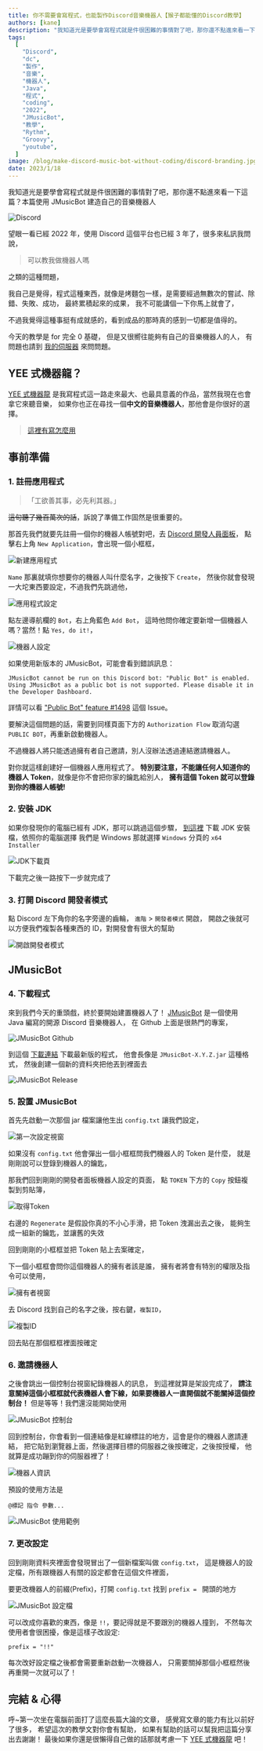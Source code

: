 ```yaml
---
title: 你不需要會寫程式，也能製作Discord音樂機器人【猴子都能懂的Discord教學】
authors: [kane]
description: "我知道光是要學會寫程式就是件很困難的事情對了吧，那你還不點進來看一下這篇？今天的教學是for完全0基礎，但是又很嚮往能夠製作出自己的機器人的人，本篇使用JMusicBot建造自己的音樂機器人"
tags:
  [
    "Discord",
    "dc",
    "製作",
    "音樂",
    "機器人",
    "Java",
    "程式",
    "coding",
    "2022",
    "JMusicBot",
    "教學",
    "Rythm",
    "Groovy",
    "youtube",
  ]
image: /blog/make-discord-music-bot-without-coding/discord-branding.jpg
date: 2023/1/18
---
```


我知道光是要學會寫程式就是件很困難的事情對了吧，那你還不點進來看一下這篇？本篇使用 JMusicBot 建造自己的音樂機器人

![Discord](/blog/make-discord-music-bot-without-coding/discord-branding.jpg)

望眼一看已經 2022 年，使用 Discord 這個平台也已經 3 年了，很多來私訊我問說，

> 可以教我做機器人嗎

之類的這種問題，

我自己是覺得，程式這種東西，就像是烤麵包一樣，是需要經過無數次的嘗試、除錯、失敗、成功，
最終累積起來的成果， 我不可能講個一下你馬上就會了，

不過我覺得這種事挺有成就感的，看到成品的那時真的感到一切都是值得的。

今天的教學是 for 完全 0 基礎， 但是又很嚮往能夠有自己的音樂機器人的人，
有問題也請到 [我的伺服器](https://discord.gg/ct2ufag) 來問問題。

## YEE 式機器龍？

[YEE 式機器龍](https://yeecord.com/) 是我寫程式這一路走來最大、也最具意義的作品，當然我現在也會拿它來聽音樂，
如果你也正在尋找一個**中文的音樂機器人**，那他會是你很好的選擇。

> [這裡有寫怎麼用](/blog/how-to-invite-bot/)

<Adsense />

## 事前準備

### 1. 註冊應用程式

> 「工欲善其事，必先利其器。」

~~這句聽了幾百萬次的話~~，訴說了準備工作固然是很重要的。

那首先我們就要先註冊一個你的機器人帳號對吧，去 [Discord 開發人員面板](https://discord.com/developers/applications)，
點擊右上角 `New Application`，會出現一個小框框，

![新建應用程式](/blog/make-discord-music-bot-without-coding/new-application.png)

`Name` 那裏就填你想要你的機器人叫什麼名字，之後按下 `Create`，
然後你就會發現一大坨東西要設定，不過我們先跳過他，

![應用程式設定](/blog/make-discord-music-bot-without-coding/app.jpeg)

點左邊導航欄的 `Bot`，右上角藍色 `Add Bot`，
這時他問你確定要新增一個機器人嗎？當然！點 `Yes, do it!`，

![機器人設定](/blog/make-discord-music-bot-without-coding/bot.png)

<Tip title="注意">
  如果使用新版本的 JMusicBot，可能會看到錯誤訊息：

  ```JMusicBot cannot be run on this Discord bot: "Public Bot" is enabled. Using JMusicBot as a public bot is not supported. Please disable it in the Developer Dashboard.```

  詳情可以看 ["Public Bot" feature #1498](https://github.com/jagrosh/MusicBot/discussions/1498#discussioncomment-8732355) 這個 Issue。

  要解決這個問題的話，需要到同樣頁面下方的 `Authorization Flow` 取消勾選 `PUBLIC BOT`，再重新啟動機器人。

  不過機器人將只能透過擁有者自己邀請，別人沒辦法透過連結邀請機器人。
</Tip>

對你就這樣創建好一個機器人應用程式了。
**特別要注意，不能讓任何人知道你的機器人 Token**，就像是你不會把你家的鑰匙給別人，
**擁有這個 Token 就可以登錄到你的機器人帳號!**

<Adsense />

### 2. 安裝 JDK

如果你發現你的電腦已經有 JDK，那可以跳過這個步驟，
[到這裡](https://www.oracle.com/java/technologies/downloads/) 下載 JDK 安裝檔，依照你的電腦選擇
我們是 Windows 那就選擇 `Windows` 分頁的 `x64 Installer`

![JDK下載頁](/blog/make-discord-music-bot-without-coding/jdk.png)

下載完之後一路按下一步就完成了

### 3. 打開 Discord 開發者模式

點 Discord 左下角你的名字旁邊的齒輪， `進階` > `開發者模式` 開啟，
開啟之後就可以方便我們複製各種東西的 ID，對開發會有很大的幫助

![開啟開發者模式](/blog/make-discord-music-bot-without-coding/enable-dev-mode.png)

<Adsense />

## JMusicBot

### 4. 下載程式

來到我們今天的重頭戲，終於要開始建置機器人了！
[JMusicBot](https://github.com/jagrosh/MusicBot) 是一個使用 Java 編寫的開源 Discord 音樂機器人， 在 Github 上面是很熱門的專案，

![JMusicBot Github](/blog/make-discord-music-bot-without-coding/jmusicbot-github.png)

到這個 [下載連結](https://github.com/jagrosh/MusicBot/releases/latest) 下載最新版的程式，
他會長像是 `JMusicBot-X.Y.Z.jar` 這種格式，
然後創建一個新的資料夾把他丟到裡面去

![JMusicBot Release](/blog/make-discord-music-bot-without-coding/jmusicbot-download.png)

<Adsense />

### 5. 設置 JMusicBot

首先先啟動一次那個 jar 檔案讓他生出 `config.txt` 讓我們設定，

![第一次設定視窗](/blog/make-discord-music-bot-without-coding/first-prompt.png)

如果沒有 `config.txt` 他會彈出一個小框框問我們機器人的 Token 是什麼，
就是剛剛說可以登錄到機器人的鑰匙，

那我們回到剛剛的開發者面板機器人設定的頁面，
點 `TOKEN` 下方的 `Copy` 按鈕複製到剪貼簿，

![取得Token](/blog/make-discord-music-bot-without-coding/get-token.png)

右邊的 `Regenerate` 是假設你真的不小心手滑，把 Token 洩漏出去之後，
能夠生成一組新的鑰匙，並讓舊的失效

回到剛剛的小框框並把 Token 貼上去案確定，

<Adsense />

下一個小框框會問你這個機器人的擁有者該是誰，
擁有者將會有特別的權限及指令可以使用，

![擁有者視窗](/blog/make-discord-music-bot-without-coding/owner-prompt.png)

去 Discord 找到自己的名字之後，按右鍵，`複製ID`，

![複製ID](/blog/make-discord-music-bot-without-coding/get-your-id.png)

回去貼在那個框框裡面按確定

### 6. 邀請機器人

之後會跳出一個控制台視窗紀錄機器人的訊息，
到這裡就算是架設完成了，
**請注意關掉這個小框框就代表機器人會下線，如果要機器人一直開個就不能關掉這個控制台！**
但是等等！我們還沒能開始使用

![JMusicBot 控制台](/blog/make-discord-music-bot-without-coding/console.png)

回到控制台，你會看到一個連結像是紅線標註的地方，這會是你的機器人邀請連結，
把它貼到瀏覽器上面，然後選擇目標的伺服器之後按確定，之後按授權，
他就算是成功蹦到你的伺服器裡了！

![機器人資訊](/blog/make-discord-music-bot-without-coding/bot-info.png)

預設的使用方法是

```
@標記 指令 參數...
```

![JMusicBot 使用範例](/blog/make-discord-music-bot-without-coding/example.png)

<Adsense />

### 7. 更改設定

回到剛剛資料夾裡面會發現冒出了一個新檔案叫做 `config.txt`，
這是機器人的設定檔，所有跟機器人有關的設定都會在這個文件裡面，

要更改機器人的前綴(Prefix)，打開 `config.txt` 找到 `prefix = ` 開頭的地方

![JMusicBot 設定檔](/blog/make-discord-music-bot-without-coding/config-prefix.png)

可以改成你喜歡的東西，像是 `!!`，要記得就是不要跟別的機器人撞到，
不然每次使用者會很困擾，像是這樣子改設定:

```
prefix = "!!"
```

每次改好設定檔之後都會需要重新啟動一次機器人，
只需要關掉那個小框框然後再重開一次就可以了！

<Adsense />

## 完結 & 心得

呼~第一次坐在電腦前面打了這麼長篇大論的文章，
感覺寫文章的能力有比以前好了很多，
希望這次的教學文對你會有幫助，
如果有幫助的話可以幫我把這篇分享出去謝謝！
最後如果你還是很懶得自己做的話那就考慮一下 [YEE 式機器龍](/docs/) 吧！
